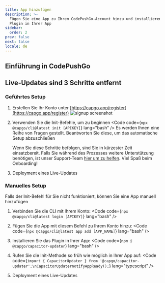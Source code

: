 ```yaml
---
title: App hinzufügen
description: >-
  Fügen Sie eine App zu Ihrem CodePushGo-Account hinzu und installieren Sie das
  Plugin in Ihrer App
sidebar:
  order: 2
prev: false
next: false
locale: de
---
```



## Einführung in CodePushGo
<YouTube id="NzXXKoyhTIo" title="Capgo in 15 min" />

## Live-Updates sind 3 Schritte entfernt

### Geführtes Setup

<Steps>

1. Erstellen Sie Ihr Konto unter [https://capgo.app/register](https://capgo.app/register)
![signup screenshot](/signup.webp "signup screenshot")

2. Verwenden Sie die Init-Befehle, um zu beginnen <Code code={`npx @capgo/cli@latest init [APIKEY]`} lang="bash" /> Es werden Ihnen eine Reihe von Fragen gestellt. Beantworten Sie diese, um das automatische Setup abzuschließen<Aside type="tip">Wenn Sie diese Schritte befolgen, sind Sie in kürzester Zeit einsatzbereit. Falls Sie während des Prozesses weitere Unterstützung benötigen, ist unser Support-Team [hier um zu helfen](mailto:support@capgo.app). Viel Spaß beim Onboarding!</Aside>

3. Deployment eines Live-Updates <LinkCard href="/docs/getting-started/deploy/" title="Deploy a live update" description="Erfahren Sie, wie Sie ein Live-Update für Ihre App bereitstellen" />

</Steps>

### Manuelles Setup

Falls der Init-Befehl für Sie nicht funktioniert, können Sie eine App manuell hinzufügen

<Steps>

1. Verbinden Sie die CLI mit Ihrem Konto: <Code code={`npx @capgo/cli@latest login [APIKEY]`} lang="bash" />

2. Fügen Sie die App mit diesem Befehl zu Ihrem Konto hinzu: <Code code={`npx @capgo/cli@latest app add [APP_NAME]`} lang="bash" />

3. Installieren Sie das Plugin in Ihrer App: <Code code={`npm i @capgo/capacitor-updater`} lang="bash" />

4. Rufen Sie die Init-Methode so früh wie möglich in Ihrer App auf: <Code code={`import { CapacitorUpdater } from '@capgo/capacitor-updater';\nCapacitorUpdaternotifyAppReady();`} lang="typescript" />

5. Deployment eines Live-Updates <LinkCard href="/docs/getting-started/deploy/" title="Deploy a live update" description="Erfahren Sie, wie Sie ein Live-Update für Ihre App bereitstellen" />

</Steps>
